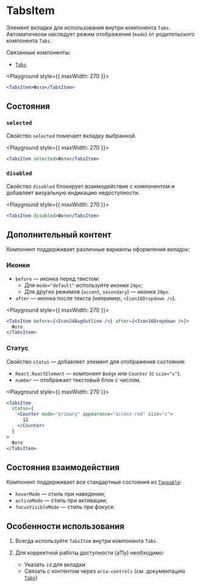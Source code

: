 <Overview>

# TabsItem

Элемент вкладки для использования внутри компонента `Tabs`.
Автоматически наследует режим отображения (`mode`) от родительского компонента `Tabs`.

Связанные компоненты:

- [`Tabs`](/components/tabs)

</Overview>

<Playground style={{ maxWidth: 270 }}>
  ```jsx
  <TabsItem>Фото</TabsItem>
  ```
</Playground>

## Состояния

### `selected`

Свойство `selected` помечает вкладку выбранной.

<Playground style={{ maxWidth: 270 }}>
  ```jsx
  <TabsItem selected>Фото</TabsItem>
  ```
</Playground>

### `disabled`

Свойство `disabled` блокирует взаимодействие с компонентом и добавляет визуальную индикацию недоступности.

<Playground style={{ maxWidth: 270 }}>
  ```jsx
  <TabsItem disabled>Фото</TabsItem>
  ```
</Playground>

## Дополнительный контент

Компонент поддерживает различные варианты оформления вкладок:

### Иконки

- `before` — иконка перед текстом:
  - Для `mode="default"` используйте иконки `24px`;
  - Для других режимов (`accent`, `secondary`) — иконки `20px`.
- `after` — иконка после текста (например, `<Icon16Dropdown />`).

<Playground style={{ maxWidth: 270 }}>
  ```jsx
  <TabsItem before={<Icon24BugOutline />} after={<Icon16Dropdown />}>
    Фото
  </TabsItem>
  ```
</Playground>

### Статус

Свойство `status` — добавляет элемент для отображения состояния:

- `React.ReactElement` — компонент `Badge` или `Counter` (с `size="s"`).
- `number` — отображает текстовый блок с числом.

<Playground style={{ maxWidth: 270 }}>
  ```jsx
  <TabsItem
    status={
      <Counter mode="primary" appearance="accent-red" size="s">
        12
      </Counter>
    }
  >
    Фото
  </TabsItem>
  ```
</Playground>

## Состояния взаимодействия

Компонент поддерживает все стандартные состояния из [`Tappable`](/components/tappable):

- `hoverMode` — стиль при наведении;
- `activeMode` — стиль при активации;
- `focusVisibleMode` — стиль при фокусе.

## Особенности использования

1. Всегда используйте `TabsItem` внутри компонента `Tabs`.
2. Для корректной работы доступности (a11y) необходимо:

   - Указать `id` для вкладки
   - Связать с контентом через `aria-controls` (см. документацию [`Tabs`](/components/tabs))
